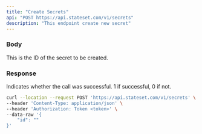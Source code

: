 ```yaml
---
title: "Create Secrets"
api: "POST https://api.stateset.com/v1/secrets"
description: "This endpoint create new secret"
---
```


### Body

<ParamField body="id" type="string">
  This is the ID of the secret to be created.
</ParamField>

### Response

<ResponseField name="success" type="number">
  Indicates whether the call was successful. 1 if successful, 0 if not.
</ResponseField>

<RequestExample>

```bash cURL
curl --location --request POST 'https://api.stateset.com/v1/secrets' \
--header 'Content-Type: application/json' \
--header 'Authorization: Token <token>' \
--data-raw '{
    "id": ""
}'
```

</RequestExample>
